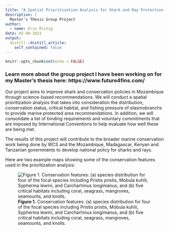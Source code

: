 ```yaml
---
title: "A Spatial Prioritization Analysis for Shark and Ray Protection in Mozambique"
description: |
  Master's Thesis Group Project
author:
  - name: Erin Ristig
date: 02-09-2021
output:
  distill::distill_article:
    self_contained: false
---
```



```r
knitr::opts_chunk$set(echo = FALSE)
```

### Learn more about the group project I have been working on for my Master's thesis here: https://www.future4fins.com/

Our project aims to improve shark and conservation policies in Mozambique through science-based recommendations. We will conduct a spatial prioritization analysis that takes into consideration the distribution, conservation status, critical habitat, and fishing pressure of elasmobranchs to provide marine protected area recommendations. In addition, we will consolidate a list of binding requirements and voluntary commitments that are imposed by International Conventions to help evaluate how well these are being met.

The results of this project will contribute to the broader marine conservation work being done by WCS and the Mozambique, Madagascar, Kenyan and Tanzanian governments to develop national policy for sharks and rays.

Here are two example maps showing some of the conservation features used in the prioritization analysis:

![**Figure 1.** Conservation features: (a) species distribution for four of the focal species including Pristis pristis, Mobula kuhlii, Sypherma lewini, and Carcharhinus longimanus, and (b) five critical habitats including coral, seagrass, mangroves, seamounts, and knolls.](figures/maps.png)